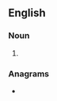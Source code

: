 {{also|springwater|spring water}}
==English==

===Noun===
{{en-noun|~}}

# {{alt form|en|springwater}}

===Anagrams===
* {{anagrams|en|a=aeginprrstw|tiger prawns}}